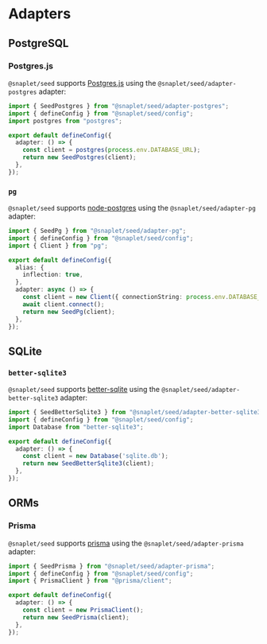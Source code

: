 # Adapters

## PostgreSQL

### Postgres.js

`@snaplet/seed` supports [Postgres.js](https://github.com/porsager/postgres) using the `@snaplet/seed/adapter-postgres` adapter:

```ts seed.config.ts
import { SeedPostgres } from "@snaplet/seed/adapter-postgres";
import { defineConfig } from "@snaplet/seed/config";
import postgres from "postgres";

export default defineConfig({
  adapter: () => {
    const client = postgres(process.env.DATABASE_URL);
    return new SeedPostgres(client);
  },
});
```

### `pg`

`@snaplet/seed` supports [node-postgres](https://node-postgres.com/) using the `@snaplet/seed/adapter-pg` adapter:

```ts seed.config.ts
import { SeedPg } from "@snaplet/seed/adapter-pg";
import { defineConfig } from "@snaplet/seed/config";
import { Client } from "pg";

export default defineConfig({
  alias: {
    inflection: true,
  },
  adapter: async () => {
    const client = new Client({ connectionString: process.env.DATABASE_URL  });
    await client.connect();
    return new SeedPg(client);
  },
});
```

## SQLite

### `better-sqlite3`

`@snaplet/seed` supports [better-sqlite](https://github.com/WiseLibs/better-sqlite3) using the `@snaplet/seed/adapter-better-sqlite3` adapter:

```ts seed.config.ts
import { SeedBetterSqlite3 } from "@snaplet/seed/adapter-better-sqlite3";
import { defineConfig } from "@snaplet/seed/config";
import Database from "better-sqlite3";

export default defineConfig({
  adapter: () => {
    const client = new Database('sqlite.db');
    return new SeedBetterSqlite3(client);
  },
});
```

## ORMs

### Prisma

`@snaplet/seed` supports [prisma](https://github.com/WiseLibs/better-sqlite3) using the `@snaplet/seed/adapter-prisma` adapter:

```ts seed.config.ts
import { SeedPrisma } from "@snaplet/seed/adapter-prisma";
import { defineConfig } from "@snaplet/seed/config";
import { PrismaClient } from "@prisma/client";

export default defineConfig({
  adapter: () => {
    const client = new PrismaClient();
    return new SeedPrisma(client);
  },
});
```